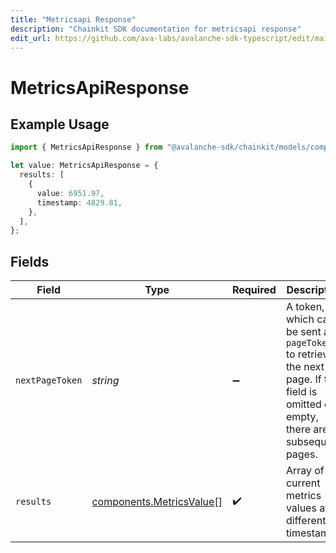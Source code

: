 ```yaml
---
title: "Metricsapi Response"
description: "Chainkit SDK documentation for metricsapi response"
edit_url: https://github.com/ava-labs/avalanche-sdk-typescript/edit/main/chainkit/docs/models/components/metricsapiresponse.md
---
```


# MetricsApiResponse

## Example Usage

```typescript
import { MetricsApiResponse } from "@avalanche-sdk/chainkit/models/components";

let value: MetricsApiResponse = {
  results: [
    {
      value: 6951.97,
      timestamp: 4829.81,
    },
  ],
};
```

## Fields

| Field                                                                                                                                  | Type                                                                                                                                   | Required                                                                                                                               | Description                                                                                                                            |
| -------------------------------------------------------------------------------------------------------------------------------------- | -------------------------------------------------------------------------------------------------------------------------------------- | -------------------------------------------------------------------------------------------------------------------------------------- | -------------------------------------------------------------------------------------------------------------------------------------- |
| `nextPageToken`                                                                                                                        | *string*                                                                                                                               | :heavy_minus_sign:                                                                                                                     | A token, which can be sent as `pageToken` to retrieve the next page. If this field is omitted or empty, there are no subsequent pages. |
| `results`                                                                                                                              | [components.MetricsValue](https://github.com/ava-labs/avalanche-sdk-typescript/blob/main/chainkit/models/components/metricsvalue.md)[]                                                                   | :heavy_check_mark:                                                                                                                     | Array of current metrics values at different timestamps.                                                                               |